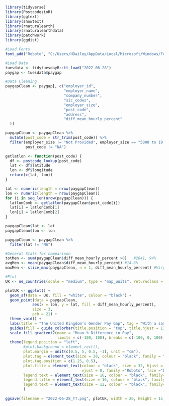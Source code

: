 ```r
library(tidyverse)
library(PostcodesioR)
library(ggtext)
library(showtext)
library(rnaturalearth)
library(rnaturalearthdata)
library(patchwork)
library(ggdist)
```

```r
#Load Fonts
font_add("Roboto", "C:/Users/HDailey/AppData/Local/Microsoft/Windows/Fonts/Roboto-Regular.ttf", "C:/Users/HDailey/AppData/Local/Microsoft/Windows/Fonts/Roboto-Bold.ttf")

#Load Data
tuesdata <- tidytuesdayR::tt_load("2022-06-28")
paygap <- tuesdata$paygap
```

```r
#Data Cleaning
paygapClean <- paygap[, c("employer_id",
                          "employer_name",
                          "company_number",
                          "sic_codes",
                          "employer_size",
                          "post_code",
                          "address",
                          "diff_mean_hourly_percent"
  )]

paygapClean <- paygapClean %>%
  mutate(post_code = str_trim(post_code)) %>%
  filter(employer_size != "Not Provided", employer_size == "5000 to 19,999",
         post_code != "NA")

getlatlon <- function(post_code) {
  df <- postcode_lookup(post_code)
  lat <- df$latitude
  lon <- df$longitude
  return(c(lat, lon))
}

lat <- numeric(length = nrow(paygapClean))
lon <- numeric(length = nrow(paygapClean))
for (i in seq_len(nrow(paygapClean))) {
  latlonComb <- getlatlon(paygapClean$post_code[i])
  lat[i] = latlonComb[1]
  lon[i] = latlonComb[2]
}

paygapClean$lat <- lat
paygapClean$lon <- lon

paygapClean <- paygapClean %>%
  filter(lat != "NA")

#General Stats for comparison
totMen <- sum(paygapClean$diff_mean_hourly_percent >0)   #2041, 94%
avgMen <- mean(paygapClean$diff_mean_hourly_percent) #14.6%
maxMen <- slice_max(paygapClean, n = 1, diff_mean_hourly_percent) #Virgin Atlantic, 66.4%

#Plot
UK <- ne_countries(scale = "medium", type = "map_units", returnclass = "sf", country = "United Kingdom")

plotUK <- ggplot() +
  geom_sf(data = UK, fill = "white", colour = "black") + 
  geom_point(data = paygapClean,
            aes(x = lon, y = lat, fill = diff_mean_hourly_percent),
            size = 3,
            pch = 21) +
  theme_void() +
  labs(title = "The United Kingdom's Gender Pay Gap", tag = "With a sample of 2,171 companies having more than \n 5,000 but less than 20,000 employees, approximately \n 94% paid men a greater salary than women. On average,\n  these companies paid men 15% more than women. \n Virgin Atlantic has the greatest pay discrepancy \n with paying men 66% more than women. \n\n Data: gender-pay-gap.service.gov.uk") +
  guides(fill = guide_colorbar(title.position = "top", title.hjust = 1)) +
  scale_fill_gradient2(name = "Mean % Difference in Pay",
                       limits = c(-100, 100), breaks = c(-100, 0, 100)) +
  theme(legend.position = "left",
        #plot.background = element_rect(),
        plot.margin = unit(c(0.5, 5, 0.5, -1), unit = "cm"),
        plot.tag = element_text(size = 20, colour = "black", family = "Roboto"),
        plot.tag.position = c(1.25, 0.5),
        plot.title = element_text(colour = "black", size = 32, hjust = 0, 
                                  vjust = 0, family ="Roboto", face ="bold"),
        legend.text = element_text(size = 16, colour = "black", family="Roboto", face="bold"),
        legend.title = element_text(size = 16, colour = "black", family="Roboto", face="bold"),
        legend.text = element_text(size = 12, colour = "black", family="Roboto", face="bold")
        )
  
ggsave(filename = "2022-06-28_TT.png", plotUK, width = 20, height = 15, unit = "in", bg = "white")



```


